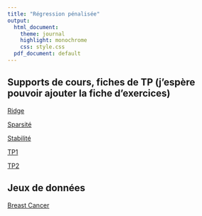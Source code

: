 ```yaml
---
title: "Régression pénalisée"
output:
  html_document:
    theme: journal
    highlight: monochrome
    css: style.css
  pdf_document: default
---
```


## Supports de cours, fiches de TP (j'espère pouvoir ajouter la fiche d'exercices)

[Ridge](http://masedki.github.io/enseignements/pdfs/regpen/ridge.pdf)

[Sparsité](http://masedki.github.io/enseignements/pdfs/regpen/sparsite.pdf)

[Stabilité](http://masedki.github.io/enseignements/pdfs/regpen/stabilite.pdf)


[TP1](http://masedki.github.io/enseignements/pdfs/regpen/TP1.pdf)

[TP2](http://masedki.github.io/enseignements/pdfs/regpen/TP2.pdf)


## Jeux de données 

[Breast Cancer](http://masedki.github.io/enseignements/datasets/regpen/breast_cancer.txt)